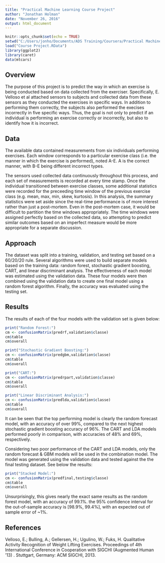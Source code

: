```yaml
---
title: "Practical Machine Learning Course Project"
author: "Jonathan Holman"
date: "November 26, 2016"
output: html_document
---
```


```r
knitr::opts_chunk$set(echo = TRUE)
setwd("C:/Users/jonho/Documents/ADS Training/Coursera/Practical Machine Learning")
load("Course Project.RData")
library(ggplot2)
library(caret)
data(mtcars)
```

## Overview

The purpose of this project is to predict the way in which an exercise is being conducted based on data collected from the exerciser.  Specifically, E. Velloso et al attached sensors to subjects and collected data from these sensors as they conducted the exercises in specific ways.  In addition to performing them correctly, the subjects also performed the execises incorrectly in five specific ways.  Thus, the goal is not only to predict if an individual is performing an exercise correctly or incorrectly, but also to identify how it is incorrect.

## Data

The available data contained measurements from six individuals performing exercises.  Each window corresponds to a particular exercise class (i.e. the manner in which the exercise is performed), noted A-E.  A is the correct manner, with B-E being different incorrect types.  

The sensors used collected data continuously throughout this process, and each set of measurements is recorded at every time stamp.  Once the individual transitioned between exercise classes, some additional statistics were recorded for the preceeding time window of the previous exercise class (e.g. mean, max, min, skew, kurtosis).  In this analysis, the summary statistics were set aside since the real-time performance is of more interest rather than just a post-mortem.  Even in the post-mortem case, it would be difficult to partition the time windows appropriately.  The time windows were assigned perfectly based on the collected data, so attempting to predict similar outcomes based on an imperfect measure would be more appropriate for a separate discussion.

## Approach

The dataset was split into a training, validation, and testing set based on a 60/20/20 rule.  Several algorithms were used to build separate models based on the training data: random forest, stochastic gradient boosting, CART, and linear discriminant analysis.  The effectiveness of each model was estimated using the validation data.  These four models were then combined using the validation data to create one final model using a random forest algorithm.  Finally, the accuracy was evaluated using the testing set.

## Results

The results of each of the four models with the validation set is given below:

```r
print("Random Forest:")
cm <- confusionMatrix(predrf,validation$classe)
cm$table
cm$overall

print("Stochastic Gradient Boosting:")
cm <- confusionMatrix(predgbm,validation$classe)
cm$table
cm$overall

print("CART:")
cm <- confusionMatrix(predrpart,validation$classe)
cm$table
cm$overall

print("Linear Discriminant Analysis:")
cm <- confusionMatrix(predlda,validation$classe)
cm$table
cm$overall

```

It can be seen that the top performing model is clearly the random forecast model, with an accuracy of over 99%, compared to the next highest stochastic gradient boosting accuracy of 96%.  The CART and LDA models performed poorly in comparison, with accuracies of 48% and 69%, respectively.

Considering two poor performance of the CART and LDA models, only the random forecast & GBM models will be used in the combination model.  The model was generated using the validation data and tested against the the final testing dataset.  See below the results:


```r
print("Stacked Model:")
cm <- confusionMatrix(predfinal,testing$classe)
cm$table
cm$overall

```

Unsurprisingly, this gives nearly the exact same results as the random forest model, with an accuracy of 99.1%.  the 95% confidence interval for the out-of-sample accuracy is [98.9%, 99.4%], with an expected out of sample error of ~1%.

## References

Velloso, E.; Bulling, A.; Gellersen, H.; Ugulino, W.; Fuks, H. Qualitative Activity Recognition of Weight Lifting Exercises. Proceedings of 4th International Conference in Cooperation with SIGCHI (Augmented Human '13) . Stuttgart, Germany: ACM SIGCHI, 2013.